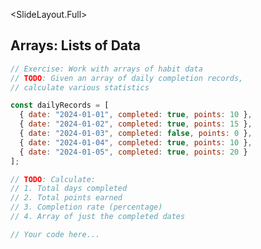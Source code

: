 
<SlideLayout.Full>
## Arrays: Lists of Data
<CodeDisplay >
  <File name="example.js">
    
```javascript
// Exercise: Work with arrays of habit data
// TODO: Given an array of daily completion records,
// calculate various statistics

const dailyRecords = [
  { date: "2024-01-01", completed: true, points: 10 },
  { date: "2024-01-02", completed: true, points: 15 },
  { date: "2024-01-03", completed: false, points: 0 },
  { date: "2024-01-04", completed: true, points: 10 },
  { date: "2024-01-05", completed: true, points: 20 }
];

// TODO: Calculate:
// 1. Total days completed
// 2. Total points earned
// 3. Completion rate (percentage)
// 4. Array of just the completed dates

// Your code here...
```
    
  </File>
</CodeDisplay>
</SlideLayout.Full>